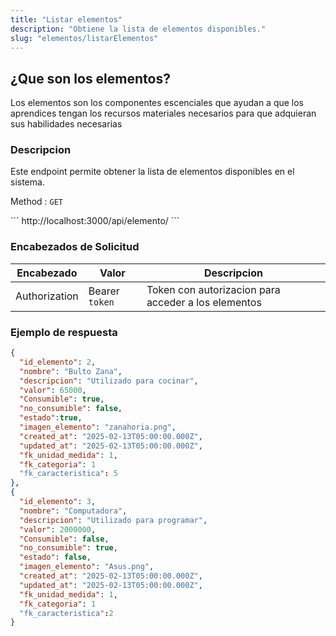 ```yaml
---
title: "Listar elementos"
description: "Obtiene la lista de elementos disponibles."
slug: "elementos/listarElementos"
---
```


<h2>¿Que son los elementos?</h2>
Los elementos son los componentes escenciales que ayudan a que los aprendices tengan los recursos materiales necesarios para que adquieran sus habilidades necesarias

<h3>Descripcion</h3>

Este endpoint permite obtener la lista de elementos disponibles en el sistema.

Method : `GET`

<Tabs>
  <TabItem label="Endpoint">
  ```
  http://localhost:3000/api/elemento/
  ```
  </TabItem>
</Tabs>


<h3>Encabezados de Solicitud</h3>

| Encabezado | Valor | Descripcion
|----------|-------| -------
| Authorization |  Bearer `token` | Token con autorizacion para acceder a los elementos


<h3>Ejemplo de respuesta</h3>

<Tabs>
  <TabItem label="Status 200">

  ```json
{
    "id_elemento": 2,
    "nombre": "Bulto Zana",
    "descripcion": "Utilizado para cocinar",
    "valor": 65000,
    "Consumible": true,
    "no_consumible": false,
    "estado":true,
    "imagen_elemento": "zanahoria.png",
    "created_at": "2025-02-13T05:00:00.000Z",
    "updated_at": "2025-02-13T05:00:00.000Z",
    "fk_unidad_medida": 1,
    "fk_categoria": 1
    "fk_caracteristica": 5
  },
  {
    "id_elemento": 3,
    "nombre": "Computadora",
    "descripcion": "Utilizado para programar",
    "valor": 2000000,
    "Consumible": false,
    "no_consumible": true,
    "estado": false,
    "imagen_elemento": "Asus.png",
    "created_at": "2025-02-13T05:00:00.000Z",
    "updated_at": "2025-02-13T05:00:00.000Z",
    "fk_unidad_medida": 1,
    "fk_categoria": 1
    "fk_caracteristica":2
  }
```
  </TabItem>
</Tabs>